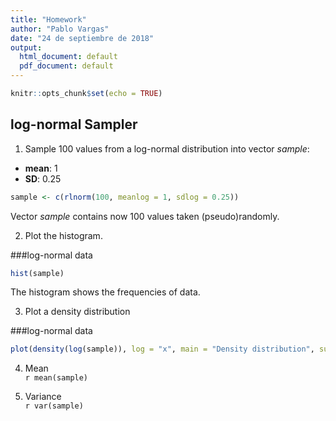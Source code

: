 ---
title: "Homework"
author: "Pablo Vargas"
date: "24 de septiembre de 2018"
output:
  html_document: default
  pdf_document: default
---

```{r setup, include=FALSE}
knitr::opts_chunk$set(echo = TRUE)
```

## log-normal Sampler

1. Sample 100 values from a log-normal distribution into vector _sample_:
* **mean**: 1
* **SD**: 0.25

```{r sampler}
sample <- c(rlnorm(100, meanlog = 1, sdlog = 0.25))
```

Vector _sample_ contains now 100 values taken (pseudo)randomly.

2. Plot the histogram.

###log-normal data
```{r hisogram, echo = FALSE}
hist(sample)
```

The histogram shows the frequencies of data.

3. Plot a density distribution

###log-normal data
```{r distribution , echo = FALSE}
plot(density(log(sample)), log = "x", main = "Density distribution", sub = "log-scale")
```

4. Mean  
`r mean(sample)`


5. Variance  
`r var(sample)`

